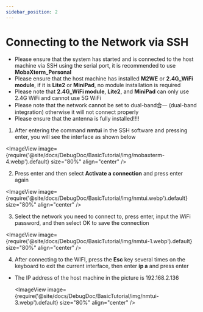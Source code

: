 ```yaml
---
sidebar_position: 2
---
```




# Connecting to the Network via SSH


* Please ensure that the system has started and is connected to the host machine via SSH using the serial port, it is recommended to use **MobaXterm_Personal**
* Please ensure that the host machine has installed **M2WE** or **2.4G_WiFi module**, if it is **Lite2** or **MiniPad**, no module installation is required
* Please note that **2.4G_WiFi module**, **Lite2**, and **MiniPad** can only use 2.4G WiFi and cannot use 5G WiFi
* Please note that the network cannot be set to dual-band合一 (dual-band integration) otherwise it will not connect properly
* Please ensure that the antenna is fully installed!!!!

 1. After entering the command **nmtui** in the SSH software and pressing enter, you will see the interface as shown below

  <ImageView image={require('@site/docs/DebugDoc/BasicTutorial/img/mobaxterm-4.webp').default} size="80%" align="center" />

 2. Press enter and then select **Activate a connection** and press enter again

  <ImageView image={require('@site/docs/DebugDoc/BasicTutorial/img/nmtui.webp').default} size="80%" align="center" />

 3. Select the network you need to connect to, press enter, input the WiFi password, and then select OK to save the connection

   <ImageView image={require('@site/docs/DebugDoc/BasicTutorial/img/nmtui-1.webp').default} size="80%" align="center" />

 4. After connecting to the WIFI, press the **Esc** key several times on the keyboard to exit the current interface, then enter **ip a** and press enter

 * The IP address of the host machine in the picture is 192.168.2.136

    <ImageView image={require('@site/docs/DebugDoc/BasicTutorial/img/nmtui-3.webp').default} size="80%" align="center" />